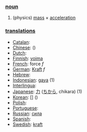 === [[noun]] ===
# (physics) [[mass]] &times; [[acceleration]]

=== [[translation]]s ===

*[[Catalan]]: [[]] '' ''
*[[Chinese]]: [[]] ()
*[[Dutch]]: [[]] '' ''
*[[Finnish]]: [[voima]]
*[[French]]: force ''f''
*[[German]]: [[Kraft]] ''f''
*[[Hebrew]]: [[]] '' ''
*[[Indonesian]]: [[gaya]] (1)
*[[Interlingua]]: [[]]
*[[Japanese]]: [[力]] ([[ちから]], chikara) (1)
*[[Korean]]: [[]] [] ()
*[[Polish]]: [[]]
*[[Portuguese]]: [[]] '' ''
*[[Russian]]: [[сила]]
*[[Spanish]]: [[]] '' ''
*[[Swedish]]: [[kraft]]